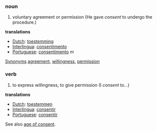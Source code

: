 ===noun===
#voluntary agreement or permission (He gave ''consent'' to undergo the procedure.)

'''translations'''
*[[Dutch]]: [[toestemming]]
*[[Interlingua]]: [[consentimento]]
*[[Portuguese]]: [[consentimento]] ''m''

[[Synonym]]s [[agreement]], [[willingness]], [[permission]]

===verb===
#to express willingness, to give permission (I ''consent'' to...)

'''translations'''
*[[Dutch]]: [[toestemmen]]
*[[Interlingua]]: [[consentir]]
*[[Portuguese]]: [[consentir]]

See also [[age of consent]].